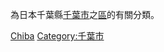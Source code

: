 {{Commons category|Wards of Chiba}}

為日本千葉縣[[千葉市|千葉市]]之[[行政區|區]]的有關分類。

[[Category:日本的區|Chiba]]
[[Category:千葉市|Category:千葉市]]